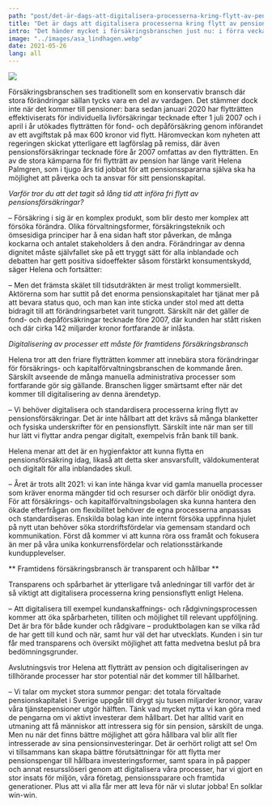 ```yaml
---
path: "post/det-är-dags-att-digitalisera-processerna-kring-flytt-av-pensionsförsäkringar"
title: "Det är dags att digitalisera processerna kring flytt av pensions\u00ADförsäkringar"
intro: "Det händer mycket i försäkringsbranschen just nu: i förra veckan lämnade finansminister Åsa Lindhagen in ett lagförslag om att fri flytträtt av pensionsförsäkringar även ska gälla försäkringar tecknade före år 2007. Vi har pratat med Helena Palmgren, grundare och exekutiv rådgivare på Palmgren & Bähr, om vad lagändringarna innebär för pensionssparare och kapitalförvaltare och varför det nu är extra viktigt att digitalisera processerna för återköp och pensionsflyttar."
image: "../images/asa_lindhagen.webp"
date: 2021-05-26
lang: all
---
```


![](../images/asa_lindhagen.webp)

Försäkringsbranschen ses traditionellt som en konservativ bransch där stora förändringar sällan tycks vara en del av vardagen.
Det stämmer dock inte när det kommer till pensioner: bara sedan januari 2020 har flytträtten effektiviserats för individuella livförsäkringar tecknade efter 1 juli 2007 och i april i år utökades flytträtten för fond- och depåförsäkring genom införandet av ett avgiftstak på max 600 kronor vid flytt.
Häromveckan kom nyheten att regeringen skickat ytterligare ett lagförslag på remiss, där även pensionsförsäkringar tecknade före år 2007 omfattas av den flytträtten.
En av de stora kämparna för fri flytträtt av pension har länge varit Helena Palmgren, som i tjugo års tid jobbat för att pensionsspararna själva ska ha möjlighet att påverka och ta ansvar för sitt pensionskapital.

*Varför tror du att det tagit så lång tid att införa fri flytt av pensionsförsäkringar?*

– Försäkring i sig är en komplex produkt, som blir desto mer komplex att försöka förändra. Olika förvaltningsformer, försäkringsteknik och ömsesidiga principer har å ena sidan haft stor påverkan, de många kockarna och antalet stakeholders å den andra. Förändringar av denna dignitet måste självfallet ske på ett tryggt sätt för alla inblandade och debatten har gett positiva sidoeffekter såsom förstärkt konsumentskydd, säger Helena och fortsätter:

– Men det främsta skälet till tidsutdräkten är mest troligt kommersiellt. Aktörerna som har suttit på det enorma pensionskapitalet har tjänat mer på att bevara status quo, och man kan inte sticka under stol med att detta bidragit till att förändringsarbetet varit tungrott. Särskilt när det gäller de fond- och depåförsäkringar tecknade före 2007, där kunden har stått risken och där cirka 142 miljarder kronor fortfarande är inlåsta.

*Digitalisering av processer ett måste för framtidens försäkringsbransch*

Helena tror att den friare flytträtten kommer att innebära stora förändringar för försäkrings- och kapitalförvaltningsbranschen de kommande åren. Särskilt avseende de många manuella administrativa processer som fortfarande gör sig gällande. Branschen ligger smärtsamt efter när det kommer till digitalisering av denna ärendetyp.


– Vi behöver digitalisera och standardisera processerna kring flytt av pensionsförsäkringar. Det är inte hållbart att det krävs så många blanketter och fysiska underskrifter för en pensionsflytt. Särskilt inte när man ser till hur lätt vi flyttar andra pengar digitalt, exempelvis från bank till bank.


Helena menar att det är en hygienfaktor att kunna flytta en pensionsförsäkring idag, likaså att detta sker ansvarsfullt, väldokumenterat och digitalt för alla inblandades skull.


– Året är trots allt 2021: vi kan inte hänga kvar vid gamla manuella processer som kräver enorma mängder tid och resurser och därför blir onödigt dyra. För att försäkrings- och kapitalförvaltningsbolagen ska kunna hantera den ökade efterfrågan om flexibilitet behöver de egna processerna anpassas och standardiseras. Enskilda bolag kan inte internt försöka uppfinna hjulet på nytt utan behöver söka stordriftsfördelar via gemensam standard och kommunikation. Först då kommer vi att kunna röra oss framåt och fokusera än mer på våra unika konkurrensfördelar och relationsstärkande kundupplevelser.

** Framtidens försäkringsbransch är transparent och hållbar **

Transparens och spårbarhet är ytterligare två anledningar till varför det är så viktigt att digitalisera processerna kring pensionsflytt enligt Helena.


– Att digitalisera till exempel kundanskaffnings- och rådgivningsprocessen kommer att öka spårbarheten, tilliten och möjlighet till relevant uppföljning. Det är bra för både kunder och rådgivare – produktbolagen kan se vilka råd de har gett till kund och när, samt hur väl det har utvecklats. Kunden i sin tur får med transparens och översikt möjlighet att fatta medvetna beslut på bra bedömningsgrunder.


Avslutningsvis tror Helena att flytträtt av pension och digitaliseringen av tillhörande processer har stor potential när det kommer till hållbarhet.


– Vi talar om mycket stora summor pengar: det totala förvaltade pensionskapitalet i Sverige uppgår till drygt sju tusen miljarder kronor, varav våra tjänstepensioner utgör hälften. Tänk vad mycket nytta vi kan göra med de pengarna om vi aktivt investerar dem hållbart. Det har alltid varit en utmaning att få människor att intressera sig för sin pension, särskilt de unga. Men nu när det finns bättre möjlighet att göra hållbara val blir allt fler intresserade av sina pensionsinvesteringar. Det är oerhört roligt att se! Om vi tillsammans kan skapa bättre förutsättningar för att flytta mer pensionspengar till hållbara investeringsformer, samt spara in på papper och annat resursslöseri genom att digitalisera våra processer, har vi gjort en stor insats för miljön, våra företag, pensionssparare och framtida generationer. Plus att vi alla får mer att leva för när vi slutar jobba! En solklar win-win.
